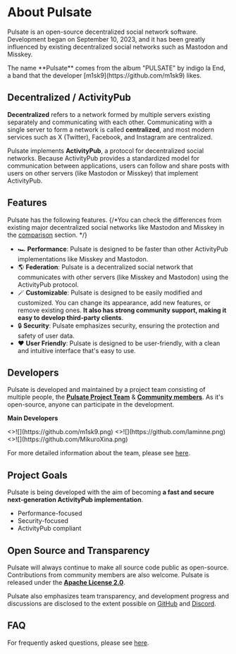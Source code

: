 
# About Pulsate

Pulsate is an open-source decentralized social network software. Development began on September 10, 2023, and it has been greatly influenced by existing decentralized social networks such as Mastodon and Misskey.

<TipCallout>
  The name **Pulsate** comes from the album "PULSATE" by indigo la End, a band that the developer [m1sk9](https://github.com/m1sk9) likes.
</TipCallout>

## Decentralized / ActivityPub

**Decentralized** refers to a network formed by multiple servers existing separately and communicating with each other. Communicating with a single server to form a network is called **centralized**, and most modern services such as X (Twitter), Facebook, and Instagram are centralized.

Pulsate implements **ActivityPub**, a protocol for decentralized social networks. Because ActivityPub provides a standardized model for communication between applications, users can follow and share posts with users on other servers (like Mastodon or Misskey) that implement ActivityPub.

## Features

Pulsate has the following features. {/*You can check the differences from existing major decentralized social networks like Mastodon and Misskey in the [comparison]() section. */}

- 🏎️ **Performance**: Pulsate is designed to be faster than other ActivityPub implementations like Misskey and Mastodon.
- 🌎 **Federation**: Pulsate is a decentralized social network that communicates with other servers (like Misskey and Mastodon) using the ActivityPub protocol.
- 🪄 **Customizable**: Pulsate is designed to be easily modified and customized. You can change its appearance, add new features, or remove existing ones. **It also has strong community support, making it easy to develop third-party clients**.
- 🔒 **Security**: Pulsate emphasizes security, ensuring the protection and safety of user data.
- ❤️ **User Friendly**: Pulsate is designed to be user-friendly, with a clean and intuitive interface that's easy to use.

## Developers

Pulsate is developed and maintained by a project team consisting of multiple people, the [**Pulsate Project Team**](/docs/team) & [**Community members**](https://github.com/pulsate-dev/pulsate/blob/main/AUTHORS.md). As it's open-source, anyone can participate in the development.

**Main Developers**

<Cards>
  <Card image arrow title="Sho Sakuma" href="https://github.com/m1sk9">
    <>![](https://github.com/m1sk9.png)</>
  </Card>
  <Card image arrow title="Tatsuto Yamamoto" href="https://github.com/laminne">
    <>![](https://github.com/laminne.png)</>
  </Card>
  <Card image arrow title="MikuroSaina" href="https://github.com/MikuroXina">
    <>![](https://github.com/MikuroXina.png)</>
  </Card>
</Cards>

For more detailed information about the team, please see [here](/docs/team).

## Project Goals

Pulsate is being developed with the aim of becoming **a fast and secure next-generation ActivityPub implementation**.

- Performance-focused
- Security-focused
- ActivityPub compliant

## Open Source and Transparency

Pulsate will always continue to make all source code public as open-source. Contributions from community members are also welcome. Pulsate is released under the [**Apache License 2.0**](https://github.com/pulsate-dev/pulsate/blob/main/LICENSE).

Pulsate also emphasizes team transparency, and development progress and discussions are disclosed to the extent possible on [GitHub](https://link.pulsate.dev/github) and [Discord](https://link.pulsate/discord).

## FAQ

For frequently asked questions, please see [here](/docs/faq).
